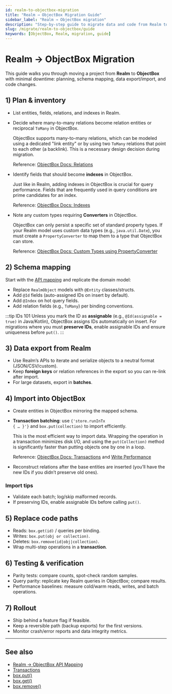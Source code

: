 ```yaml
---
id: realm-to-objectbox-migration
title: "Realm → ObjectBox Migration Guide"
sidebar_label: "Realm → ObjectBox migration"
description: "Step-by-step guide to migrate data and code from Realm to ObjectBox."
slug: /migrate/realm-to-objectbox/guide
keywords: [ObjectBox, Realm, migration, guide]
---
```



# Realm → ObjectBox Migration

This guide walks you through moving a project from **Realm** to **ObjectBox** with minimal downtime: planning, schema mapping, data export/import, and code changes.

## 1) Plan & inventory

- List entities, fields, relations, and indexes in Realm.

- Decide where many-to-many relations become relation entities or reciprocal <code>ToMany</code> in ObjectBox.
  <div className="explanation-list-box">
    <p>ObjectBox supports many-to-many relations, which can be modeled using a dedicated "link entity" or by using two <code>ToMany</code> relations that point to each other (a backlink). This is a necessary design decision during migration.</p>
    <p>Reference: <a href="https://docs.objectbox.io/relations#many-to-many-relations" target="_blank">ObjectBox Docs: Relations</a></p>
  </div>

- Identify fields that should become <strong>indexes</strong> in ObjectBox.
  <div className="explanation-list-box">
    <p>Just like in Realm, adding indexes in ObjectBox is crucial for query performance. Fields that are frequently used in query conditions are prime candidates for an index.</p>
    <p>Reference: <a href="https://docs.objectbox.io/advanced/indexes" target="_blank">ObjectBox Docs: Indexes</a></p>
  </div>

- Note any custom types requiring <strong>Converters</strong> in ObjectBox.
  <div className="explanation-list-box">
    <p>ObjectBox can only persist a specific set of standard property types. If your Realm model uses custom data types (e.g., <code>java.util.Date</code>), you must create a <code>PropertyConverter</code> to map them to a type that ObjectBox can store.</p>
    <p>Reference: <a href="https://docs.objectbox.io/advanced/custom-types" target="_blank">ObjectBox Docs: Custom Types using PropertyConverter</a></p>
  </div>

## 2) Schema mapping

Start with the [API mapping](./realm-to-objectbox-api-mapping.mdx) and replicate the domain model:

- Replace `RealmObject` models with `@Entity` classes/structs.
- Add `@Id` fields (auto-assigned IDs on insert by default).
- Add `@Index` on hot query fields.
- Add relation fields (e.g., `ToMany`) per binding conventions.

:::tip IDs 101
Unless you mark the ID as **assignable** (e.g., `@Id(assignable = true)` in Java/Kotlin), ObjectBox assigns IDs automatically on insert. For migrations where you must **preserve IDs**, enable assignable IDs and ensure uniqueness before `put()`.
:::

## 3) Data export from Realm

- Use Realm’s APIs to iterate and serialize objects to a neutral format (JSON/CSV/custom).
- Keep **foreign keys** or relation references in the export so you can re-link after import.
- For large datasets, export in **batches**.

## 4) Import into ObjectBox

- Create entities in ObjectBox mirroring the mapped schema.
- <strong>Transaction batching</strong>: use <code>{'store.runInTx { … }'}</code> and <code>box.put(collection)</code> to import efficiently.
  <div className="explanation-list-box">
    <p>This is the most efficient way to import data. Wrapping the operation in a transaction minimizes disk I/O, and using the <code>put(Collection)</code> method is significantly faster than putting objects one by one in a loop.</p>
    <p>Reference: <a href="https://docs.objectbox.io/transactions" target="_blank">ObjectBox Docs: Transactions</a> and <a href="https://docs.objectbox.io/performance/write-performance#bulk-operations-vs-single-operations" target="_blank">Write Performance</a></p>
  </div>

- Reconstruct relations after the base entities are inserted (you’ll have the new IDs if you didn’t preserve old ones).

<h3 id="import-tips">Import tips</h3>

- Validate each batch; log/skip malformed records.
- If preserving IDs, enable assignable IDs before calling `put()`.

## 5) Replace code paths

- Reads: `box.get(id)` / queries per binding.
- Writes: `box.put(obj or collection)`.
- Deletes: `box.remove(id|obj|collection)`.
- Wrap multi-step operations in a **transaction**.

## 6) Testing & verification

- Parity tests: compare counts, spot-check random samples.
- Query parity: replicate key Realm queries in ObjectBox; compare results.
- Performance baselines: measure cold/warm reads, writes, and batch operations.

## 7) Rollout

- Ship behind a feature flag if feasible.
- Keep a reversible path (backup exports) for the first versions.
- Monitor crash/error reports and data integrity metrics.

---

## See also
- [Realm → ObjectBox API Mapping](./realm-to-objectbox-api-mapping.mdx)
- [Transactions](./transactions.mdx)
- [box.put()](./box-put-method.mdx)
- [box.get()](./box-get-method.mdx)
- [box.remove()](./box-remove-method.mdx)

<Head>
  <script type="application/ld+json">{JSON.stringify({"@context": "https://schema.org", "@type": "TechArticle", "mainEntityOfPage": {"@type": "WebPage", "@id": "https://dev.objectbox.io/migrate/realm-to-objectbox/guide"}, "headline": "Realm → ObjectBox Migration Guide", "description": "Step-by-step guide to migrate data and code from Realm to ObjectBox", "keywords": "ObjectBox, Realm, Realm DB, Data Sync, MongoDB, MongoDB Atlas Device Sync, migration, guide", "datePublished": "2025-03-15T09:00:00+01:00", "dateModified": "2025-09-09T14:30:00+02:00", "author": {"@type": "Organization", "name": "ObjectBox", "url": "https://dev.objectbox.io/"}})}</script>
</Head>